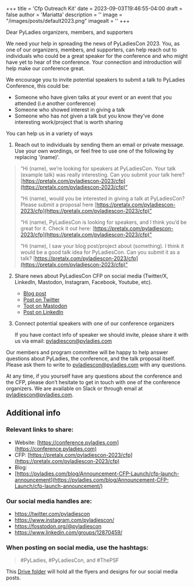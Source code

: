+++
title = 'Cfp Outreach Kit'
date = 2023-09-03T19:46:55-04:00
draft = false
author = 'Mariatta'
description = ''
image = "/images/posts/default2023.png"
imagealt = ''
+++

Dear PyLadies organizers, members, and supporters

We need your help in spreading the news of PyLadiesCon 2023. You, as one of our
organizers, members, and supporters, can help reach out to individuals who
could be a great speaker for the conference and who might have yet to hear of
the conference. Your connection and introduction will help make our conference
great.

We encourage you to invite potential speakers to submit a talk to PyLadies
Conference, this could be:

- Someone who have given talks at your event or an event that you attended (i.e
  another conference)
- Someone who showed interest in giving a talk
- Someone who has not given a talk but you know they’ve done interesting
  work/project that is worth sharing

You can help us in a variety of ways

1. Reach out to individuals by sending them an email or private message. Use
   your own wordings, or feel free to use one of the following by replacing
   '(name)'.

> “Hi (name), we’re looking for speakers at PyLadiesCon. Your talk (example
> talk) was really interesting. Can you submit your talk here?
> [https://pretalx.com/pyladiescon-2023/cfp](https://pretalx.com/pyladiescon-2023/cfp)“
>
> “Hi (name), would you be interested in giving a talk at PyLadiesCon? Please
> submit a proposal here
> [https://pretalx.com/pyladiescon-2023/cfp](https://pretalx.com/pyladiescon-2023/cfp)”
>
> “Hi (name), PyLadiesCon is looking for speakers, and I think you’d be great
> for it. Check it out here:
> [https://pretalx.com/pyladiescon-2023/cfp](https://pretalx.com/pyladiescon-2023/cfp)”
>
> “Hi (name), I saw your blog post/project about (something). I think it would
> be a good talk idea for PyLadiesCon. Can you submit it as a talk?
> [https://pretalx.com/pyladiescon-2023/cfp](https://pretalx.com/pyladiescon-2023/cfp)”

2. Share news about PyLadiesCon CFP on social media (Twitter/X, LinkedIn, Mastodon, Instagram, Facebook, Youtube, etc).

    - [Blog post](https://pyladies.com/blog/Announcement-CFP-Launch/cfp-launch-announcement/)
    - [Post on Twitter](https://twitter.com/pyladiescon/status/1689681818591666177)
    - [Toot on Mastodon](https://fosstodon.org/@pyladiescon/110866389133560784)
    - [Post on LinkedIn](https://www.linkedin.com/feed/update/urn:li:activity:7095449927098478592?utm_source=share&utm_medium=member_desktop)

3. Connect potential speakers with one of our conference organizers

   If you have contact info of speaker we should invite, please share it with
   us via email: [pyladiescon@pyladies.com](mailto:pyladiescon@pyladies.com)

Our members and program committee will be happy to help answer questions about
PyLadies, the conference, and the talk proposal itself. Please ask them to
write to [pyladiescon@pyladies.com](mailto:pyladiescon@pyladies.com)
with any questions.

At any time, if you yourself have any questions about the conference and the
CFP, please don’t hesitate to get in touch with one of the conference
organizers. We are available on Slack or through email at
[pyladiescon@pyladies.com](mailto:pyladiescon@pyladies.com).

## Additional info

### Relevant links to share:

* Website: [https://conference.pyladies.com](https://conference.pyladies.com)
* CFP: [https://pretalx.com/pyladiescon-2023/cfp](https://pretalx.com/pyladiescon-2023/cfp)
* Blog:
* [https://pyladies.com/blog/Announcement-CFP-Launch/cfp-launch-announcement](https://pyladies.com/blog/Announcement-CFP-Launch/cfp-launch-announcement/)

### Our social media handles are:

- https://twitter.com/pyladiescon
- https://www.instagram.com/pyladiescon/
- https://fosstodon.org/@pyladiescon
- https://www.linkedin.com/groups/12870459/

### When posting on social media, use the hashtags:

> \#PyLadies, \#PyLadiesCon, and \#ThePSF

This [Drive
folder](https://drive.google.com/drive/folders/1z6mkV1lp4pdxej3c3btlpwBaVLIwALPU?usp=sharing)
will hold all the flyers and designs for our social media posts.
